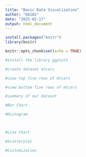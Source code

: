 ---
title: "Basic Data Visualization"
author: "DA101"
date: "2025-02-17"
output: html_document
---
```{r}
install.packages("knitr")
library(knitr)
```

```{r setup, include=FALSE}
knitr::opts_chunk$set(echo = TRUE)
```

```{r}
#install the library ggplot2


```

```{r}
#create dataset mtcars


```

```{r}
#view top five rows of mtcars


```

```{r}
#view bottom five rows of mtcars


```


```{r}
#summary of our dataset


```


```{r}
#Bar Chart


```


```{r}
#Histogram

  
```

```{r}
#Line Chart


```

```{r}
#Scatterplot


```

```{r}
#Customization


```

